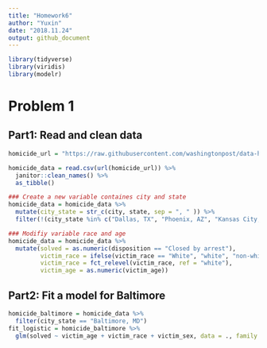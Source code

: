```yaml
---
title: "Homework6"
author: "Yuxin"
date: "2018.11.24"
output: github_document
---
```


```r
library(tidyverse)
library(viridis)
library(modelr)
```

# Problem 1

## Part1: Read and clean data
```r
homicide_url = "https://raw.githubusercontent.com/washingtonpost/data-homicides/master/homicide-data.csv"

homicide_data = read.csv(url(homicide_url)) %>%
  janitor::clean_names() %>%
  as_tibble()

### Create a new variable containes city and state
homicide_data = homicide_data %>%
  mutate(city_state = str_c(city, state, sep = ", " )) %>%
  filter(!(city_state %in% c("Dallas, TX", "Phoenix, AZ", "Kansas City, MO", "Tulsa, AL")))

### Modifiy variable race and age
homicide_data = homicide_data %>%
  mutate(solved = as.numeric(disposition == "Closed by arrest"),
         victim_race = ifelse(victim_race == "White", "white", "non-white"),
         victim_race = fct_relevel(victim_race, ref = "white"),
         victim_age = as.numeric(victim_age))
```

## Part2: Fit a model for Baltimore
```r
homicide_baltimore = homicide_data %>%
  filter(city_state == "Baltimore, MD")
fit_logistic = homicide_baltimore %>%
  glm(solved ~ victim_age + victim_race + victim_sex, data = ., family = binomial())
```